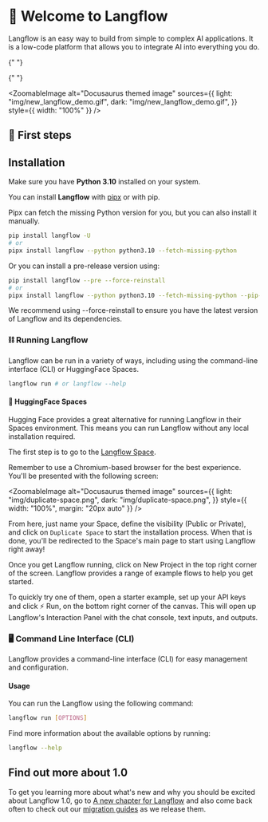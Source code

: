
# 👋 Welcome to Langflow

Langflow is an easy way to build from simple to complex AI applications. It is a low-code platform that allows you to integrate AI into everything you do.

{" "}

{" "}

<ZoomableImage
  alt="Docusaurus themed image"
  sources={{
    light: "img/new_langflow_demo.gif",
    dark: "img/new_langflow_demo.gif",
  }}
  style={{ width: "100%" }}
/>

## 🚀 First steps

## Installation

Make sure you have **Python 3.10** installed on your system.

You can install **Langflow** with [pipx](https://pipx.pypa.io/stable/installation/) or with pip.

Pipx can fetch the missing Python version for you, but you can also install it manually.

```bash
pip install langflow -U
# or
pipx install langflow --python python3.10 --fetch-missing-python
```

Or you can install a pre-release version using:

```bash
pip install langflow --pre --force-reinstall
# or
pipx install langflow --python python3.10 --fetch-missing-python --pip-args="--pre --force-reinstall"
```

We recommend using --force-reinstall to ensure you have the latest version of Langflow and its dependencies.

### ⛓️ Running Langflow

Langflow can be run in a variety of ways, including using the command-line interface (CLI) or HuggingFace Spaces.

```bash
langflow run # or langflow --help
```

#### 🤗 HuggingFace Spaces

Hugging Face provides a great alternative for running Langflow in their Spaces environment. This means you can run Langflow without any local installation required.

The first step is to go to the [Langflow Space](https://huggingface.co/spaces/Logspace/Langflow?duplicate=true).

Remember to use a Chromium-based browser for the best experience. You'll be presented with the following screen:

<ZoomableImage
  alt="Docusaurus themed image"
  sources={{
    light: "img/duplicate-space.png",
    dark: "img/duplicate-space.png",
  }}
  style={{ width: "100%", margin: "20px auto" }}
/>

From here, just name your Space, define the visibility (Public or Private), and click on `Duplicate Space` to start the installation process. When that is done, you'll be redirected to the Space's main page to start using Langflow right away!

Once you get Langflow running, click on New Project in the top right corner of the screen. Langflow provides a range of example flows to help you get started.

To quickly try one of them, open a starter example, set up your API keys and click ⚡ Run, on the bottom right corner of the canvas. This will open up Langflow's Interaction Panel with the chat console, text inputs, and outputs.

### 🖥️ Command Line Interface (CLI)

Langflow provides a command-line interface (CLI) for easy management and configuration.

#### Usage

You can run the Langflow using the following command:

```bash
langflow run [OPTIONS]
```

Find more information about the available options by running:

```bash
langflow --help
```

## Find out more about 1.0

To get you learning more about what's new and why you should be excited about Langflow 1.0, go to [A new chapter for Langflow](/whats-new/a-new-chapter-langflow) and also come back often to check out our [migration guides](/whats-new/migrating-to-one-point-zero) as we release them.

